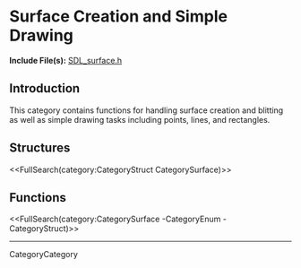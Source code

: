 <!-- #master-page:CategoryTemplate -->
<!-- #master-date:Unknown-Date -->
<!-- format wiki -->
<!-- language en -->

= Surface Creation and Simple Drawing =

'''Include File(s):'''  [http://hg.libsdl.org/SDL/file/tip/include/SDL_surface.h SDL_surface.h]


== Introduction ==

This category contains functions for handling surface creation and blitting as well as simple drawing tasks including points, lines, and rectangles.

== Structures ==
<<FullSearch(category:CategoryStruct CategorySurface)>>

== Functions ==

<<FullSearch(category:CategorySurface -CategoryEnum -CategoryStruct)>>

----
CategoryCategory
